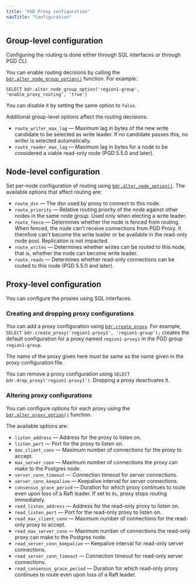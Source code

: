 ```yaml
---
title: "PGD Proxy configuration"
navTitle: "Configuration"
---
```


## Group-level configuration

Configuring the routing is done either through SQL interfaces or through
PGD CLI.

You can enable routing decisions by calling the [`bdr.alter_node_group_option()`](/pgd/5.9/reference/nodes-management-interfaces#bdralter_node_group_option) function.
For example:

```text
SELECT bdr.alter_node_group_option('region1-group', 'enable_proxy_routing', 'true')
```

You can disable it by setting the same option to `false`.

Additional group-level options affect the routing decisions:

- `route_writer_max_lag` &mdash; Maximum lag in bytes of the new write candidate to be
  selected as write leader. If no candidate passes this, no writer is
  selected automatically.
- `route_reader_max_lag` &mdash; Maximum lag in bytes for a node to be considered a viable
  read-only node (PGD 5.5.0 and later).

## Node-level configuration

Set per-node configuration of routing using [`bdr.alter_node_option()`](/pgd/5.9/reference/nodes-management-interfaces#bdralter_node_option). The
available options that affect routing are:

- `route_dsn` &mdash; The dsn used by proxy to connect to this node.
- `route_priority` &mdash; Relative routing priority of the node against other nodes in
  the same node group. Used only when electing a write leader.
- `route_fence` &mdash; Determines whether the node is fenced from routing. When fenced, the node can't receive connections
  from PGD Proxy. It therefore can't become the write leader or be available in the read-only node pool. Replication is not impacted.
- `route_writes` &mdash; Determines whether writes can be routed to this node, that is, whether the node
  can become write leader.
- `route_reads` &mdash; Determines whether read-only connections can be routed to this node (PGD 5.5.0 and later).

## Proxy-level configuration

You can configure the proxies using SQL interfaces.

### Creating and dropping proxy configurations

You can add a proxy configuration using [`bdr.create_proxy`](/pgd/5.9/reference/routing#bdrcreate_proxy). 
For example, `SELECT bdr.create_proxy('region1-proxy1', 'region1-group');`
creates the default configuration for a proxy named `region1-proxy1` in the PGD group `region1-group`.

The name of the proxy given here must be same as the name given in the proxy configuration file.

You can remove a proxy configuration using `SELECT bdr.drop_proxy('region1-proxy1')`. 
Dropping a proxy deactivates it.

### Altering proxy configurations

You can configure options for each proxy using the [`bdr.alter_proxy_option()`](/pgd/5.9/reference/routing#bdralter_proxy_option) function.

The available options are:

- `listen_address` &mdash; Address for the proxy to listen on.
- `listen_port` &mdash; Port for the proxy to listen on.
- `max_client_conn` &mdash; Maximum number of connections for the proxy to accept.
- `max_server_conn` &mdash; Maximum number of connections the proxy can make to the
  Postgres node.
- `server_conn_timeout` &mdash; Connection timeout for server connections.
- `server_conn_keepalive` &mdash; Keepalive interval for server connections.
- `consensus_grace_period` &mdash; Duration for which proxy continues to route even upon loss
of a Raft leader. If set to `0s`, proxy stops routing immediately.
- `read_listen_address` &mdash; Address for the read-only proxy to listen on.
- `read_listen_port` &mdash; Port for the read-only proxy to listen on.
- `read_max_client_conn` &mdash; Maximum number of connections for the read-only proxy to accept.
- `read_max_server_conn` &mdash; Maximum number of connections the read-only proxy can make to the
  Postgres node.
- `read_server_conn_keepalive` &mdash; Keepalive interval for read-only server connections. 
- `read_server_conn_timeout` &mdash; Connection timeout for read-only server connections. 
- `read_consensus_grace_period` &mdash; Duration for which read-only proxy continues to route even upon loss of a Raft leader. 
